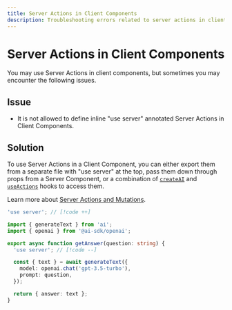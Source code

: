 ```yaml
---
title: Server Actions in Client Components
description: Troubleshooting errors related to server actions in client components.
---
```


# Server Actions in Client Components

You may use Server Actions in client components, but sometimes you may encounter the following issues.

## Issue

- It is not allowed to define inline "use server" annotated Server Actions in Client Components.

## Solution

To use Server Actions in a Client Component, you can either export them from a separate file with "use server" at the top, pass them down through props from a Server Component, or a combination of [`createAI`](/docs/reference/ai-sdk-rsc/create-ai) and [`useActions`](/docs/reference/ai-sdk-rsc/use-actions) hooks to access them.

Learn more about [Server Actions and Mutations](https://nextjs.org/docs/app/api-reference/functions/server-actions#with-client-components).

```ts file='actions.ts'
'use server'; // [!code ++]

import { generateText } from 'ai';
import { openai } from '@ai-sdk/openai';

export async function getAnswer(question: string) {
  'use server'; // [!code --]

  const { text } = await generateText({
    model: openai.chat('gpt-3.5-turbo'),
    prompt: question,
  });

  return { answer: text };
}
```
